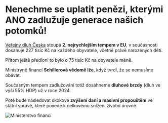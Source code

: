 # Nenechme se uplatit penězi, kterými **ANO zadlužuje generace** našich potomků!

[Veřejný dluh Česka](https://www.verejnydluh.cz/) stoupá **2. nejrychlejším tempem v EU**, v současnosti dosahuje 227 tisíc Kč na každého obyvatele, včetně právě narozených dětí.

Přitom ještě předloni to bylo o 75 tisíc Kč na obyvatele méně.

Ministryně financí **Schillerová vědomě lže**, když tvrdí, že se nemusíme obávat.

Současným tempem zadlužování totiž dosáhneme **dluhové brzdy** (dluh ve výši 55% HDP) už v roce 2024.

Poté bude následovat skokové **zvýšení daní a masivní propouštění** ve státní správě, které povede k celkovému snížení životní úrovně.

![Ministerstvo financí](../../images/ministerstvo-financi.jpg)
